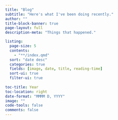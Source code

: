 ```yaml
---
title: "Blog"
subtitle: "Here's what I've been doing recently."
author: ""
title-block-banner: true
page-layout: full
description-meta: "Things that happened."

listing:
  page-size: 5
  contents: 
    - "**/index.qmd"
  sort: "date desc"
  categories: true
  fields: [image, date, title, reading-time]
  sort-ui: true
  filter-ui: true
    
toc-title: Year
toc-location: right
date-format: "MMMM D, YYYY"
image: ""
code-tools: false
comments: false
---
```



